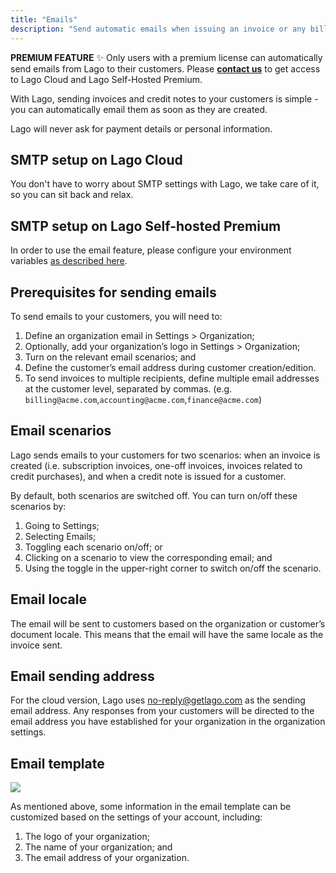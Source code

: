 ```yaml
---
title: "Emails"
description: "Send automatic emails when issuing an invoice or any billing documents."
---
```


<Info>

**PREMIUM FEATURE** ✨
Only users with a premium license can automatically send emails from Lago to their customers. Please **[contact us](mailto:hello@getlago.com)** to get access to Lago Cloud and Lago Self-Hosted Premium.

</Info>

With Lago, sending invoices and credit notes to your customers is simple - you can automatically email them as soon as they are created.

<Warning>
Lago will never ask for payment details or personal information.
</Warning>

## SMTP setup on Lago Cloud
You don't have to worry about SMTP settings with Lago, we take care of it, so you can sit back and relax.

## SMTP setup on Lago Self-hosted Premium
In order to use the email feature, please configure your environment variables [as described here](/guide/self-hosted/docker#smtp-configuration).

## Prerequisites for sending emails
To send emails to your customers, you will need to:

1. Define an organization email in Settings > Organization;
2. Optionally, add your organization’s logo in Settings > Organization;
3. Turn on the relevant email scenarios; and
4. Define the customer’s email address during customer creation/edition.
5. To send invoices to multiple recipients, define multiple email addresses at the customer level, separated by commas.
   (e.g. `billing@acme.com`,`accounting@acme.com`,`finance@acme.com`)

## Email scenarios
Lago sends emails to your customers for two scenarios: when an invoice is created (i.e. subscription invoices, one-off invoices, invoices related to credit purchases), and when a credit note is issued for a customer.

By default, both scenarios are switched off. You can turn on/off these scenarios by:

1. Going to Settings;
2. Selecting Emails;
3. Toggling each scenario on/off; or
4. Clicking on a scenario to view the corresponding email; and
5. Using the toggle in the upper-right corner to switch on/off the scenario.

## Email locale
The email will be sent to customers based on the organization or customer’s document locale. This means that the email will have the same locale as the invoice sent.

## Email sending address
For the cloud version, Lago uses [no-reply@getlago.com](mailto:no-reply@getlago.com) as the sending email address. Any responses from your customers will be directed to the email address you have established for your organization in the organization settings.

## Email template

<Frame caption="Email template">
  <img src="/guide/images/email-template.png" />
</Frame>


As mentioned above, some information in the email template can be customized based on the settings of your account, including:

1. The logo of your organization;
2. The name of your organization; and
3. The email address of your organization.
